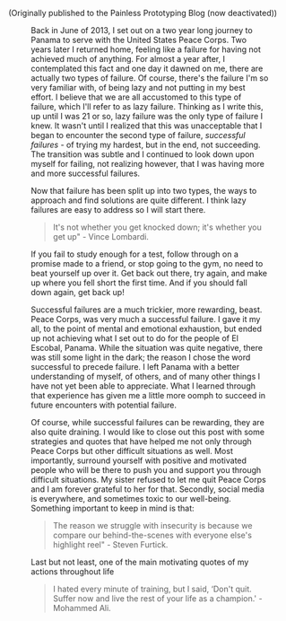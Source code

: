 
<p><Weak>(Originally published to the Painless Prototyping Blog (now deactivated))</Weak></p>

<Figure src="/post-resources/on-failing/failing.jpg" caption="Error" />

Back in June of 2013, I set out on a two year long journey to Panama to serve with the United States Peace Corps. Two years later I returned home, feeling like a failure for having not achieved much of anything. For almost a year after, I contemplated this fact and one day it dawned on me, there are actually two types of failure. Of course, there's the failure I'm so very familiar with, of being lazy and not putting in my best effort. I believe that we are all accustomed to this type of failure, which I'll refer to as lazy failure. Thinking as I write this, up until I was 21 or so, lazy failure was the only type of failure I knew. It wasn't until I realized that this was unacceptable that I began to encounter the second type of failure, *successful failures* - of trying my hardest, but in the end, not succeeding. The transition was subtle and I continued to look down upon myself for failing, not realizing however, that I was having more and more successful failures.

Now that failure has been split up into two types, the ways to approach and find solutions are quite different. I think lazy failures are easy to address so I will start there.

> It's not whether you get knocked down; it's whether you get up" - Vince Lombardi.

If you fail to study enough for a test, follow through on a promise made to a friend, or stop going to the gym, no need to beat yourself up over it. Get back out there, try again, and make up where you fell short the first time. And if you should fall down again, get back up!

Successful failures are a much trickier, more rewarding, beast. Peace Corps, was very much a successful failure. I gave it my all, to the point of mental and emotional exhaustion, but ended up not achieving what I set out to do for the people of El Escobal, Panama. While the situation was quite negative, there was still some light in the dark; the reason I chose the word successful to precede failure. I left Panama with a better understanding of myself, of others, and of many other things I have not yet been able to appreciate. What I learned through that experience has given me a little more oomph to succeed in future encounters with potential failure.

Of course, while successful failures can be rewarding, they are also quite draining. I would like to close out this post with some strategies and quotes that have helped me not only through Peace Corps but other difficult situations as well. Most importantly, surround yourself with positive and motivated people who will be there to push you and support you through difficult situations. My sister refused to let me quit Peace Corps and I am forever grateful to her for that. Secondly, social media is everywhere, and sometimes toxic to our well-being. Something important to keep in mind is that:

> The reason we struggle with insecurity is because we compare our behind-the-scenes with everyone else's highlight reel" - Steven Furtick. 

Last but not least, one of the main motivating quotes of my actions throughout life

> I hated every minute of training, but I said, ‘Don't quit. Suffer now and live the rest of your life as a champion.' - Mohammed Ali.